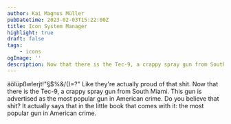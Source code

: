 ```yaml
---
author: Kai Magnus Müller
pubDatetime: 2023-02-03T15:22:00Z
title: Icon System Manager
highlight: true
draft: false
tags:
    - icons
ogImage: ''
description: Now that there is the Tec-9, a crappy spray gun from South Miami. This gun is advertised as the most popular gun in American crime. Do you believe that shit?.
---
```


äölüpßwlerjt!"§$%&/()=?"
Like they're actually proud of that shit. Now that there is the Tec-9, a crappy spray gun from South Miami. This gun is advertised as the most popular gun in American crime. Do you believe that shit? It actually says that in the little book that comes with it: the most popular gun in American crime.
